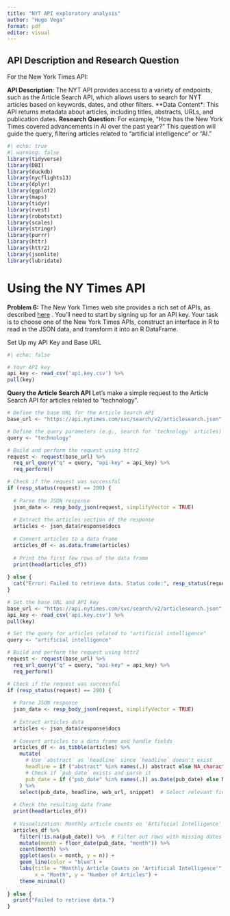 ```yaml
---
title: "NYT API exploratory analysis"
author: "Hugo Vega"
format: pdf
editor: visual
---
```


## API Description and Research Question

For the New York Times API:

**API Description**: The NYT API provides access to a variety of endpoints, such as the Article Search API, which allows users to search for NYT articles based on keywords, dates, and other filters. \*\*Data Content\*: This API returns metadata about articles, including titles, abstracts, URLs, and publication dates. **Research Question**: For example, "How has the New York Times covered advancements in AI over the past year?" This question will guide the query, filtering articles related to "artificial intelligence" or "AI."

```r
#| echo: true
#| warning: false
library(tidyverse)
library(DBI)
library(duckdb)
library(nycflights13)
library(dplyr)
library(ggplot2)
library(maps)
library(tidyr)
library(rvest)
library(robotstxt)
library(scales)
library(stringr)
library(purrr)
library(httr)
library(httr2)
library(jsonlite)
library(lubridate)
```

# Using the NY Times API

**Problem 6:** The New York Times web site provides a rich set of APIs, as described [here](https://developer.nytimes.com/apis) . You’ll need to start by signing up for an API key. Your task is to choose one of the New York Times APIs, construct an interface in R to read in the JSON data, and transform it into an R DataFrame.

Set Up my API Key and Base URL

```r
#| echo: false

# Your API key
api_key <- read_csv('api.key.csv') %>%
pull(key)

```

**Query the Article Search API** Let’s make a simple request to the Article Search API for articles related to "technology".

```r

# Define the base URL for the Article Search API
base_url <- "https://api.nytimes.com/svc/search/v2/articlesearch.json"

# Define the query parameters (e.g., search for 'technology' articles)
query <- "technology"

# Build and perform the request using httr2
request <- request(base_url) %>%
  req_url_query("q" = query, "api-key" = api_key) %>%
  req_perform()

# Check if the request was successful
if (resp_status(request) == 200) {
  
  # Parse the JSON response
  json_data <- resp_body_json(request, simplifyVector = TRUE)
  
  # Extract the articles section of the response
  articles <- json_data$response$docs
  
  # Convert articles to a data frame
  articles_df <- as.data.frame(articles)
  
  # Print the first few rows of the data frame
  print(head(articles_df))
  
} else {
  cat("Error: Failed to retrieve data. Status code:", resp_status(request), "\n")
}

```

```r


# Set the base URL and API key
base_url <- "https://api.nytimes.com/svc/search/v2/articlesearch.json"
api_key <- read_csv('api.key.csv') %>%
pull(key)

# Set the query for articles related to "artificial intelligence"
query <- "artificial intelligence"

# Build and perform the request using httr2
request <- request(base_url) %>%
  req_url_query("q" = query, "api-key" = api_key) %>%
  req_perform()

# Check if the request was successful
if (resp_status(request) == 200) {
  
  # Parse JSON response
  json_data <- resp_body_json(request, simplifyVector = TRUE)
  
  # Extract articles data
  articles <- json_data$response$docs
  
  # Convert articles to a data frame and handle fields
  articles_df <- as_tibble(articles) %>%
    mutate(
      # Use `abstract` as `headline` since `headline` doesn't exist
      headline = if ("abstract" %in% names(.)) abstract else NA_character_,
      # Check if `pub_date` exists and parse it
      pub_date = if ("pub_date" %in% names(.)) as.Date(pub_date) else NA_Date_
    ) %>%
    select(pub_date, headline, web_url, snippet)  # Select relevant fields
  
  # Check the resulting data frame
  print(head(articles_df))
  
  # Visualization: Monthly article counts on 'Artificial Intelligence'
  articles_df %>%
    filter(!is.na(pub_date)) %>%  # Filter out rows with missing dates
    mutate(month = floor_date(pub_date, "month")) %>%
    count(month) %>%
    ggplot(aes(x = month, y = n)) +
    geom_line(color = "blue") +
    labs(title = "Monthly Article Counts on 'Artificial Intelligence'",
         x = "Month", y = "Number of Articles") +
    theme_minimal()
  
} else {
  print("Failed to retrieve data.")
}


```
